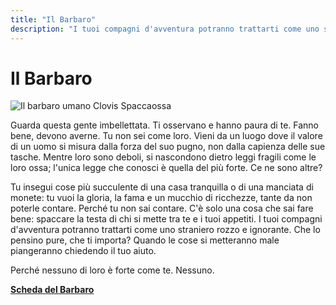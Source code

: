 ```yaml
---
title: "Il Barbaro"
description: "I tuoi compagni d'avventura potranno trattarti come uno straniero rozzo e ignorante. Che lo pensino pure, che ti importa? Quando le cose si metteranno male piangeranno chiedendo il tuo aiuto. Perché nessuno di loro è forte come te. Nessuno."
---
```


# Il Barbaro

![Il barbaro umano Clovis Spaccaossa](/images/classi/classi-base/clovis-spaccaossa-barbaro.jpg)

Guarda questa gente imbellettata. Ti osservano e hanno paura di te. Fanno bene, devono averne. Tu non sei come loro. Vieni da un luogo dove il valore di un uomo si misura dalla forza del suo pugno, non dalla capienza delle sue tasche. Mentre loro sono deboli, si nascondono dietro leggi fragili come le loro ossa; l'unica legge che conosci è quella del più forte. Ce ne sono altre? 

Tu insegui cose più succulente di una casa tranquilla o di una manciata di monete: tu vuoi la gloria, la fama e un mucchio di ricchezze, tante da non poterle contare. Perché tu non sai contare. C'è solo una cosa che sai fare bene: spaccare la testa di chi si mette tra te e i tuoi appetiti. I tuoi compagni d'avventura potranno trattarti come uno straniero rozzo e ignorante. Che lo pensino pure, che ti importa? Quando le cose si metteranno male piangeranno chiedendo il tuo aiuto.

Perché nessuno di loro è forte come te. Nessuno.

**<a href="/assets/classi/classi-base/barbaro.pdf" target="_blank">Scheda del Barbaro</a>**

